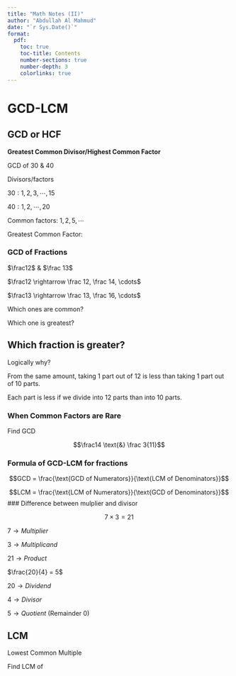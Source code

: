 ```yaml
---
title: "Math Notes (II)"
author: "Abdullah Al Mahmud"
date: "`r Sys.Date()`"
format:
  pdf:
    toc: true
    toc-title: Contents
    number-sections: true
    number-depth: 3
    colorlinks: true
---
```


\newpage

# GCD-LCM

## GCD or HCF

**Greatest Common Divisor/Highest Common Factor**

GCD of 30 \& 40 

Divisors/factors

$30: 1, 2, 3, \cdots ,15$

$40: 1, 2, \cdots, 20$

Common factors: $1, 2, 5, \cdots$

Greatest Common Factor: 

### GCD of Fractions 

$\frac12$ \& $\frac 13$ 

$\frac12 \rightarrow \frac 12, \frac 14, \cdots$

$\frac13 \rightarrow \frac 13, \frac 16, \cdots$

Which ones are common?

Which one is greatest?

## Which fraction is greater?

\begin{center}
$$\frac1 {12}, \frac 1 {10}$$
\end{center}

Logically why?

From the same amount, taking 1 part out of 12 is less than taking 1 part out of 10 parts. 

Each part is less if we divide into 12 parts than into 10 parts. 

### When Common Factors are Rare

Find GCD

$$\frac14 \text{&} \frac 3{11}$$

### Formula of GCD-LCM for fractions

$$GCD = \frac{\text{GCD of Numerators}}{\text{LCM of Denominators}}$$

$$LCM = \frac{\text{LCM of Numerators}}{\text{GCD of Denominators}}$$
### Difference between mulplier and divisor

$$7 \times 3 = 21$$

$7 \rightarrow Multiplier$

$3 \rightarrow Multiplicand$

$21 \rightarrow Product$

$\frac{20}{4} = 5$

$20 \rightarrow Dividend$

$4 \rightarrow Divisor$

$5 \rightarrow Quotient$ (Remainder 0)

## LCM

Lowest Common Multiple

Find LCM of
